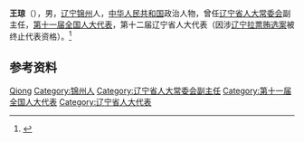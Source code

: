 {{Otheruses|other=名为王琼的其他人物|王琼}}

'''王琼'''（{{bd|1949年|}}），男，[[辽宁|辽宁]][[锦州|锦州]]人，[[中华人民共和国|中华人民共和国]]政治人物，曾任[[辽宁省人大常委会|辽宁省人大常委会]]副主任，[[第十一届全国人大代表|第十一届全国人大代表]]，第十二届辽宁省人大代表（因涉[[辽宁拉票贿选案|辽宁拉票贿选案]]被终止代表资格）。<ref>{{Cite web|title=辽宁：452人辞去省人大代表职务（名单）|url=http://ln.people.com.cn/n2/2016/0918/c346198-29017103.html|accessdate=2020-08-09|work=人民网辽宁频道|archive-date=2016-09-20|archive-url=https://web.archive.org/web/20160920124437/http://ln.people.com.cn/n2/2016/0918/c346198-29017103.html|dead-url=no}}</ref>

== 参考资料 ==
{{reflist}}

{{中国人物小作品}}

{{Authority control}}
{{DEFAULTSORT:Wang王}}
[[Category:王姓|Qiong]]
[[Category:锦州人|Category:锦州人]]
[[Category:辽宁省人大常委会副主任|Category:辽宁省人大常委会副主任]]
[[Category:第十一届全国人大代表|Category:第十一届全国人大代表]]
[[Category:辽宁省人大代表|Category:辽宁省人大代表]]